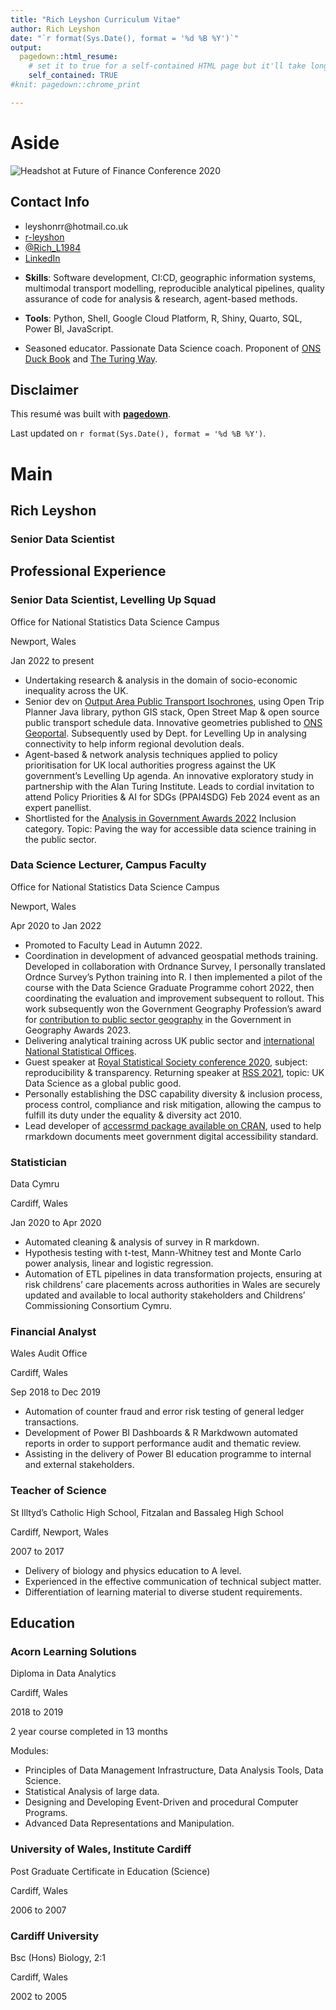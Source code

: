 ```yaml
---
title: "Rich Leyshon Curriculum Vitae"
author: Rich Leyshon
date: "`r format(Sys.Date(), format = '%d %B %Y')`"
output:
  pagedown::html_resume:
    # set it to true for a self-contained HTML page but it'll take longer to render
    self_contained: TRUE
#knit: pagedown::chrome_print

---
```


Aside
====================================


<img src="./www/fin-conf-2020-bw.jpg" alt="Headshot at Future of Finance Conference 2020"/>


Contact Info {#contact}
--------------------------------------------------------------------------------
<div>
- <i class="fa fa-envelope"></i> leyshonrr@hotmail.co.uk
- <i class="fab fa-github-square"></i> <a href=https://github.com/r-leyshon target="_blank">r-leyshon</a>
- <i class="fab fa-x-twitter"></i> <a href=https://twitter.com/Rich_L1984 target="_blank">@Rich_L1984</a>
- <i class="fab fa-linkedin"></i> <a href=https://www.linkedin.com/in/richard-leyshon-316121163/ target="_blank">LinkedIn</a>
<br>
</div>


- **Skills**: Software development, CI:CD, geographic information systems,
multimodal transport modelling, reproducible analytical pipelines, quality
assurance of code for analysis & research, agent-based methods.

- **Tools**: Python, Shell, Google Cloud Platform, R, Shiny, Quarto, SQL,
Power BI, JavaScript.

- Seasoned educator. Passionate Data Science coach. Proponent of
<a href=https://best-practice-and-impact.github.io/qa-of-code-guidance/intro.html target="_blank">ONS Duck Book</a>
and <a href=https://the-turing-way.netlify.app/index.html target="_blank">The Turing Way</a>.

Disclaimer {#disclaimer}
--------------------------------------------------------------------------------

This resumé was built with <a href=https://github.com/rstudio/pagedown target="_blank">**pagedown**</a>.

Last updated on `r format(Sys.Date(), format = '%d %B %Y')`.



Main
================================================================================

Rich Leyshon {#title}
--------------------------------------------------------------------------------

### Senior Data Scientist


Professional Experience {data-icon=suitcase data-concise=true}
--------------------------------------------------------------------------------

### Senior Data Scientist, Levelling Up Squad

Office for National Statistics Data Science Campus

Newport, Wales

Jan 2022 to present

- Undertaking research & analysis in the domain of socio-economic inequality across the UK.
- Senior dev on <a href=https://datasciencecampus.ons.gov.uk/using-open-data-to-understand-hyperlocal-differences-in-uk-public-transport-availability/ target="_blank">Output Area Public Transport Isochrones</a>, using Open Trip Planner Java library, python GIS stack, Open Street Map & open source public transport schedule data. Innovative geometries published to <a href=https://geoportal.statistics.gov.uk/search?q=isochrones target="_blank">ONS Geoportal</a>. Subsequently used by Dept. for Levelling Up in analysing connectivity to help inform regional devolution deals.
- Agent-based & network analysis techniques applied to policy prioritisation for UK local authorities progress against the UK government's Levelling Up agenda. An innovative exploratory study in partnership with the Alan Turing Institute. Leads to cordial invitation to attend Policy Priorities & AI for SDGs (PPAI4SDG) Feb 2024 event as an expert panellist.
- Shortlisted for the <a href=https://analysisfunction.civilservice.gov.uk/news/analysis-in-government-awards-2022-shortlist/ target="_blank">Analysis in Government Awards 2022</a> Inclusion category. Topic: Paving the way for accessible data science training in the public sector.

### Data Science Lecturer, Campus Faculty

Office for National Statistics Data Science Campus

Newport, Wales

Apr 2020 to Jan 2022

- Promoted to Faculty Lead in Autumn 2022.
- Coordination in development of advanced geospatial methods training. Developed in collaboration with Ordnance Survey, I personally translated Ordnce Survey's Python training into R. I then implemented a pilot of the course with the Data Science Graduate Programme cohort 2022, then coordinating the evaluation and improvement subsequent to rollout. This work subsequently won the Government Geography Profession's award for <a href=https://twitter.com/GovGeo/status/1658156885676109832 target="_blank">contribution to public sector geography</a> in the Government in Geography Awards 2023. 
- Delivering analytical training across UK public sector and <a href=https://datasciencecampus.ons.gov.uk/taking-reproducible-analytical-pipelines-on-a-virtual-tour-first-stop-the-caribbean/ target="_blank">international National Statistical Offices</a>.
- Guest speaker at <a href=https://rss.org.uk/RSS/media/File-library/Conference/Programme-for-RSS-2020-Online-conference.pdf target="_blank">Royal Statistical Society conference 2020</a>, subject: reproducibility & transparency. Returning speaker at <a href=https://rss.org.uk/news-publication/news-publications/2021/general-news/conference-2021-uk-data-science-as-a-global-public/ target="_blank">RSS 2021</a>, topic: UK Data Science as a global public good.
- Personally establishing the DSC capability diversity & inclusion process, process control, compliance and risk mitigation, allowing the campus to fulfill its duty under the equality & diversity act 2010.
- Lead developer of <a href=https://cran.r-project.org/package=accessrmd target="_blank">accessrmd package available on CRAN</a>, used to help rmarkdown documents meet government digital accessibility standard.

### Statistician  

Data Cymru  

Cardiff, Wales

Jan 2020 to Apr 2020

- Automated cleaning & analysis of survey in R markdown.
- Hypothesis testing with t-test, Mann-Whitney test and Monte Carlo power
analysis, linear and logistic regression.
- Automation of ETL pipelines in data transformation projects, ensuring at risk childrens' care placements across authorities in Wales are securely updated and available to local authority stakeholders and Childrens' Commissioning Consortium Cymru.

### Financial Analyst

Wales Audit Office  

Cardiff, Wales  

Sep 2018 to Dec 2019

- Automation of counter fraud and error risk testing of general ledger
transactions.
- Development of Power BI Dashboards & R Markdwown automated reports in order to support performance audit and thematic review.
- Assisting in the delivery of Power BI education programme to internal and external stakeholders.

### Teacher of Science  

St Illtyd's Catholic High School, Fitzalan and Bassaleg High School  

Cardiff, Newport,  Wales

2007 to 2017

- Delivery of biology and physics education to A level.
- Experienced in the effective communication of technical subject matter.
- Differentiation of learning material to diverse student requirements.







Education {data-icon=graduation-cap data-concise=true}
--------------------------------------------------------------------------------

### Acorn Learning Solutions
Diploma in Data Analytics

Cardiff, Wales

2018 to 2019

2 year course completed in 13 months

Modules: 

- Principles of Data Management Infrastructure, Data Analysis Tools, Data Science.
- Statistical Analysis of large data.
- Designing and Developing Event-Driven and procedural Computer Programs.
- Advanced Data Representations and Manipulation.

### University of Wales, Institute Cardiff
Post Graduate Certificate in Education (Science)

Cardiff, Wales

2006 to 2007

### Cardiff University
Bsc (Hons) Biology, 2:1

Cardiff, Wales

2002 to 2005
